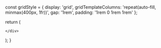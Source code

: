 

  const gridStyle = {
    display: 'grid',
    gridTemplateColumns: 'repeat(auto-fill, minmax(400px, 1fr))',
    gap: '1rem',
    padding: '1rem 0 1rem 1rem'
  };

  return (
    <div style={gridStyle}>
      
  <Card 
    title="Paṭhamanibbānapaṭisaṁyuttasutta - First Discourse on Nibbāna"
    description="The Blessed One instructs the bhikkhus on the base where there is no coming, going, staying, no passing away, and no arising."
    link="/ud/ud8/ud8.1"
    id="ud8.1"
  />


  <Card 
    title="Tatiyanibbānapaṭisaṁyuttasutta - Third Discourse on Nibbāna"
    description="The Blessed One instructs the bhikkhus on the unborn, unbecome, unmade, unconditioned."
    link="/ud/ud8/ud8.3"
    id="ud8.3"
  />


  <Card 
    title="Visākhāsutta - Discourse to Visākhā"
    description="The Blessed One teaches Visākhā on the nature of attachment and suffering."
    link="/ud/ud8/ud8.8"
    id="ud8.8"
  />

    </div>
  );
}
